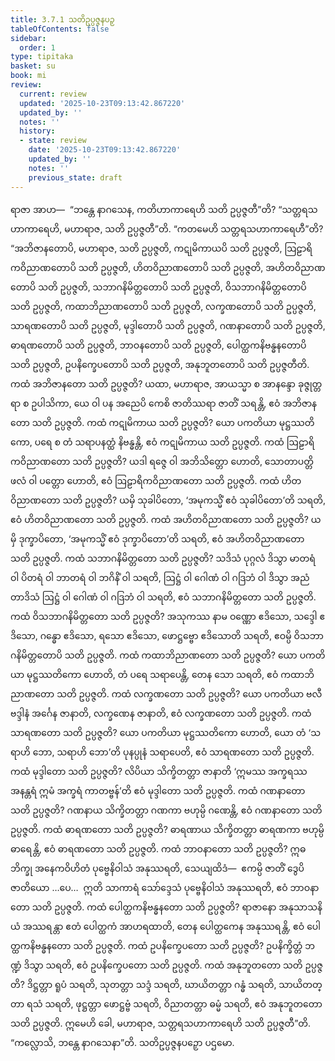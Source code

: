 ```yaml
---
title: 3.7.1 သတိဥပ္ပဇ္ဇနပဉှ
tableOfContents: false
sidebar:
  order: 1
type: tipitaka
basket: su
book: mi
review:
  current: review
  updated: '2025-10-23T09:13:42.867220'
  updated_by: ''
  notes: ''
  history:
  - state: review
    date: '2025-10-23T09:13:42.867220'
    updated_by: ''
    notes: ''
    previous_state: draft
---
```



<ReviewStatus review={frontmatter.review} showDetails={true} />

<HypothesisAnnotation frontmatter={frontmatter} />

<DynamicBreadcrumb />

<Division number="94" book="mi" e="ch" v="28">

<Paragraph number="435" book="mi">
ရာဇာ အာဟ—  “ဘန္တေ နာဂသေန, ကတိဟာကာရေဟိ သတိ ဥပ္ပဇ္ဇတီ”တိ? “သတ္တရသဟာကာရေဟိ, မဟာရာဇ, သတိ ဥပ္ပဇ္ဇတီ”တိ. “ကတမေဟိ သတ္တရသဟာကာရေဟီ”တိ? “အဘိဇာနတောပိ, မဟာရာဇ, သတိ ဥပ္ပဇ္ဇတိ, ကဋုမိကာယပိ သတိ ဥပ္ပဇ္ဇတိ, ဩဠာရိကဝိညာဏတောပိ သတိ ဥပ္ပဇ္ဇတိ, ဟိတဝိညာဏတောပိ သတိ ဥပ္ပဇ္ဇတိ, အဟိတဝိညာဏတောပိ သတိ ဥပ္ပဇ္ဇတိ, သဘာဂနိမိတ္တတောပိ သတိ ဥပ္ပဇ္ဇတိ, ဝိသဘာဂနိမိတ္တတောပိ သတိ ဥပ္ပဇ္ဇတိ, ကထာဘိညာဏတောပိ သတိ ဥပ္ပဇ္ဇတိ, လက္ခဏတောပိ သတိ ဥပ္ပဇ္ဇတိ, သာရဏတောပိ သတိ ဥပ္ပဇ္ဇတိ, မုဒ္ဒါတောပိ သတိ ဥပ္ပဇ္ဇတိ, ဂဏနာတောပိ သတိ ဥပ္ပဇ္ဇတိ, ဓာရဏတောပိ သတိ ဥပ္ပဇ္ဇတိ, ဘာဝနတောပိ သတိ ဥပ္ပဇ္ဇတိ, ပေါတ္ထကနိဗန္ဓနတောပိ သတိ ဥပ္ပဇ္ဇတိ, ဥပနိက္ခေပတောပိ သတိ ဥပ္ပဇ္ဇတိ, အနုဘူတတောပိ သတိ ဥပ္ပဇ္ဇတီတိ.
</Paragraph>

<Paragraph number="436" book="mi">
ကထံ အဘိဇာနတော သတိ ဥပ္ပဇ္ဇတိ? ယထာ, မဟာရာဇ, အာယသ္မာ စ အာနန္ဒော ခုဇ္ဇုတ္တရာ စ ဥပါသိကာ, ယေ ဝါ ပန အညေပိ ကေစိ ဇာတိဿရာ ဇာတိံ သရန္တိ, ဧဝံ အဘိဇာနတော သတိ ဥပ္ပဇ္ဇတိ.
</Paragraph>

<Paragraph number="437" book="mi">
ကထံ ကဋုမိကာယ သတိ ဥပ္ပဇ္ဇတိ? ယော ပကတိယာ မုဋ္ဌဿတိကော, ပရေ စ တံ သရာပနတ္ထံ နိဗန္ဓန္တိ, ဧဝံ ကဋုမိကာယ သတိ ဥပ္ပဇ္ဇတိ.
</Paragraph>

<Paragraph number="438" book="mi">
ကထံ ဩဠာရိကဝိညာဏတော သတိ ဥပ္ပဇ္ဇတိ? ယဒါ ရဇ္ဇေ ဝါ အဘိသိတ္တော ဟောတိ, သောတာပတ္တိဖလံ ဝါ ပတ္တော ဟောတိ, ဧဝံ ဩဠာရိကဝိညာဏတော သတိ ဥပ္ပဇ္ဇတိ.
</Paragraph>

<Paragraph number="439" book="mi">
ကထံ ဟိတဝိညာဏတော သတိ ဥပ္ပဇ္ဇတိ? ယမှိ သုခါပိတော, ‘အမုကသ္မိံ ဧဝံ သုခါပိတော’တိ သရတိ, ဧဝံ ဟိတဝိညာဏတော သတိ ဥပ္ပဇ္ဇတိ.
</Paragraph>

<Paragraph number="440" book="mi">
ကထံ အဟိတဝိညာဏတော သတိ ဥပ္ပဇ္ဇတိ? ယမှိ ဒုက္ခာပိတော, ‘အမုကသ္မိံ ဧဝံ ဒုက္ခာပိတော’တိ သရတိ, ဧဝံ အဟိတဝိညာဏတော သတိ ဥပ္ပဇ္ဇတိ.
</Paragraph>

<Paragraph number="441" book="mi">
ကထံ သဘာဂနိမိတ္တတော သတိ ဥပ္ပဇ္ဇတိ? သဒိသံ ပုဂ္ဂလံ ဒိသွာ မာတရံ ဝါ ပိတရံ ဝါ ဘာတရံ ဝါ ဘဂိနိံ ဝါ သရတိ, ဩဋ္ဌံ ဝါ ဂေါဏံ ဝါ ဂဒြဘံ ဝါ ဒိသွာ အညံ တာဒိသံ ဩဋ္ဌံ ဝါ ဂေါဏံ ဝါ ဂဒြဘံ ဝါ သရတိ, ဧဝံ သဘာဂနိမိတ္တတော သတိ ဥပ္ပဇ္ဇတိ.
</Paragraph>

<Paragraph number="442" book="mi">
ကထံ ဝိသဘာဂနိမိတ္တတော သတိ ဥပ္ပဇ္ဇတိ? အသုကဿ နာမ ဝဏ္ဏော ဧဒိသော, သဒ္ဒေါ ဧဒိသော, ဂန္ဓော ဧဒိသော, ရသော ဧဒိသော, ဖောဋ္ဌဗ္ဗော ဧဒိသောတိ သရတိ, ဧဝမ္ပိ ဝိသဘာဂနိမိတ္တတောပိ သတိ ဥပ္ပဇ္ဇတိ.
</Paragraph>

<Paragraph number="443" book="mi">
ကထံ ကထာဘိညာဏတော သတိ ဥပ္ပဇ္ဇတိ? ယော ပကတိယာ မုဋ္ဌဿတိကော ဟောတိ, တံ ပရေ သရာပေန္တိ, တေန သော သရတိ, ဧဝံ ကထာဘိညာဏတော သတိ ဥပ္ပဇ္ဇတိ.
</Paragraph>

<Paragraph number="444" book="mi">
ကထံ လက္ခဏတော သတိ ဥပ္ပဇ္ဇတိ? ယော ပကတိယာ ဗလီဗဒ္ဒါနံ အင်္ဂေန ဇာနာတိ, လက္ခဏေန ဇာနာတိ, ဧဝံ လက္ခဏတော သတိ ဥပ္ပဇ္ဇတိ.
</Paragraph>

<Paragraph number="445" book="mi">
ကထံ သာရဏတော သတိ ဥပ္ပဇ္ဇတိ? ယော ပကတိယာ မုဋ္ဌဿတိကော ဟောတိ, ယော တံ ‘သရာဟိ ဘော, သရာဟိ ဘော’တိ ပုနပ္ပုနံ သရာပေတိ, ဧဝံ သာရဏတော သတိ ဥပ္ပဇ္ဇတိ.
</Paragraph>

<Paragraph number="446" book="mi">
ကထံ မုဒ္ဒါတော သတိ ဥပ္ပဇ္ဇတိ? လိပိယာ သိက္ခိတတ္တာ ဇာနာတိ ‘ဣမဿ အက္ခရဿ အနန္တရံ ဣမံ အက္ခရံ ကာတဗ္ဗန်’တိ ဧဝံ မုဒ္ဒါတော သတိ ဥပ္ပဇ္ဇတိ.
</Paragraph>

<Paragraph number="447" book="mi">
ကထံ ဂဏနာတော သတိ ဥပ္ပဇ္ဇတိ? ဂဏနာယ သိက္ခိတတ္တာ ဂဏကာ ဗဟုမ္ပိ ဂဏေန္တိ, ဧဝံ ဂဏနာတော သတိ ဥပ္ပဇ္ဇတိ.
</Paragraph>

<Paragraph number="448" book="mi">
ကထံ ဓာရဏတော သတိ ဥပ္ပဇ္ဇတိ? ဓာရဏာယ သိက္ခိတတ္တာ ဓာရဏကာ ဗဟုမ္ပိ ဓာရေန္တိ, ဧဝံ ဓာရဏတော သတိ ဥပ္ပဇ္ဇတိ.
</Paragraph>

<Paragraph number="449" book="mi">
ကထံ ဘာဝနာတော သတိ ဥပ္ပဇ္ဇတိ? ဣဓ ဘိက္ခု အနေကဝိဟိတံ ပုဗ္ဗေနိဝါသံ အနုဿရတိ, သေယျထိဒံ—  ဧကမ္ပိ ဇာတိံ ဒွေပိ ဇာတိယော …ပေ…  ဣတိ သာကာရံ သော်ဒ္ဒေသံ ပုဗ္ဗေနိဝါသံ အနုဿရတိ, ဧဝံ ဘာဝနာတော သတိ ဥပ္ပဇ္ဇတိ.
</Paragraph>

<Paragraph number="450" book="mi">
ကထံ ပေါတ္ထကနိဗန္ဓနတော သတိ ဥပ္ပဇ္ဇတိ? ရာဇာနော အနုသာသနိယံ အဿရန္တာ ဧတံ ပေါတ္ထကံ အာဟရထာတိ, တေန ပေါတ္ထကေန အနုဿရန္တိ, ဧဝံ ပေါတ္ထကနိဗန္ဓနတော သတိ ဥပ္ပဇ္ဇတိ.
</Paragraph>

<Paragraph number="451" book="mi">
ကထံ ဥပနိက္ခေပတော သတိ ဥပ္ပဇ္ဇတိ? ဥပနိက္ခိတ္တံ ဘဏ္ဍံ ဒိသွာ သရတိ, ဧဝံ ဥပနိက္ခေပတော သတိ ဥပ္ပဇ္ဇတိ.
</Paragraph>

<Paragraph number="452" book="mi">
ကထံ အနုဘူတတော သတိ ဥပ္ပဇ္ဇတိ? ဒိဋ္ဌတ္တာ ရူပံ သရတိ, သုတတ္တာ သဒ္ဒံ သရတိ, ဃာယိတတ္တာ ဂန္ဓံ သရတိ, သာယိတတ္တာ ရသံ သရတိ, ဖုဋ္ဌတ္တာ ဖောဋ္ဌဗ္ဗံ သရတိ, ဝိညာတတ္တာ ဓမ္မံ သရတိ, ဧဝံ အနုဘူတတော သတိ ဥပ္ပဇ္ဇတိ. ဣမေဟိ ခေါ, မဟာရာဇ, သတ္တရသဟာကာရေဟိ သတိ ဥပ္ပဇ္ဇတီ”တိ.
</Paragraph>

<Paragraph number="453" book="mi">
“ကလ္လောသိ, ဘန္တေ နာဂသေနာ”တိ.

</Paragraph>
</Division>

<Paragraph number="454" type="center" book="mi">
သတိဥပ္ပဇ္ဇနပဉှော ပဌမော.
</Paragraph>